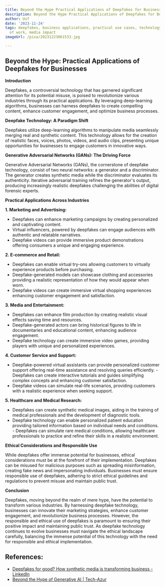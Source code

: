 ```yaml
---
title: Beyond the Hype Practical Applications of Deepfakes for Businesses
description: Beyond the Hype Practical Applications of Deepfakes for Businesses
author: Usf
date: '2023-11-24'
tags: deepfakes, business applications, practical use cases, technology trends, future
  of work, media impact
imageUrl: /pixa/20231223061533.jpg

---
```

## Beyond the Hype: Practical Applications of Deepfakes  for Businesses

**Introduction**

Deepfakes,  a controversial technology that has garnered significant attention for its potential misuse, is  poised  to revolutionize  various  industries through its practical applications. By leveraging deep-learning algorithms, businesses can harness deepfakes to  create compelling  content, enhance customer engagement, and optimize business processes.

**Deepfake Technology: A  Paradigm Shift**

Deepfakes utilize deep-learning algorithms to manipulate media seamlessly merging real and synthetic  content. This technology allows for the creation of  realistic faces, voices, photos, videos, and audio clips, presenting unique opportunities for businesses to engage customers in innovative ways.

**Generative Adversarial Networks  (GANs): The Driving Force**

Generative Adversarial Networks (GANs), the cornerstone of deepfake technology, consist  of two neural networks: a generator and a  discriminator. The generator creates synthetic media while  the discriminator evaluates its authenticity. Iterative adversarial training refines the generator's output, producing increasingly realistic deepfakes  challenging  the abilities of digital forensic experts.

**Practical Applications Across Industries**

**1. Marketing and Advertising:**

   - Deepfakes can  enhance marketing  campaigns by creating personalized and captivating content.
   - Virtual influencers, powered by deepfakes can engage audiences with authentic and relatable narratives.
   - Deepfake videos can provide immersive product demonstrations offering  consumers a unique and engaging experience.

**2. E-commerce and Retail:**

   - Deepfakes can enable virtual try-ons allowing customers to virtually experience products before purchasing.
   - Deepfake-generated models can showcase clothing and accessories providing a realistic representation of how  they would appear  when worn.
   - Deepfake videos can create immersive virtual shopping  experiences enhancing customer engagement and satisfaction.

**3.  Media and Entertainment:**

   - Deepfakes  can enhance film production by creating realistic visual effects saving time and resources.
   -  Deepfake-generated  actors can bring historical figures  to life in  documentaries and educational content, enhancing audience engagement.
   - Deepfake technology can create immersive video games, providing players  with unique and personalized experiences.

**4. Customer Service and Support:**

   - Deepfake-powered virtual assistants can provide personalized customer support offering real-time assistance and resolving queries efficiently.
    - Deepfakes can create interactive tutorials and guides simplifying complex concepts and  enhancing customer  satisfaction.
   -  Deepfake videos can simulate real-life scenarios, providing  customers with  a realistic experience when seeking support.

**5. Healthcare and Medical Research:**

   - Deepfakes can create synthetic medical images, aiding in the training of medical professionals and the development of diagnostic  tools.
   - Deepfake technology can  enable personalized patient education providing tailored information based on individual needs and conditions.
    - Deepfakes can simulate rare medical conditions, allowing healthcare professionals  to practice and refine their skills in a realistic environment.

**Ethical Considerations and Responsible Use**

While deepfakes offer immense  potential  for businesses, ethical considerations must be at the  forefront of their  implementation. Deepfakes can be misused for malicious  purposes such as spreading misinformation, creating fake news and impersonating individuals. Businesses must ensure responsible use of deepfakes, adhering to strict ethical guidelines and regulations to prevent misuse and maintain public trust.

**Conclusion**

Deepfakes,  moving  beyond the realm of mere hype, have the potential to transform various industries. By harnessing deepfake technology, businesses can innovate  their  marketing strategies, enhance customer engagement, and  revolutionize  business processes.  However, the responsible and  ethical use of deepfakes is paramount to  ensuring their positive impact and maintaining public trust. As deepfake technology continues to  evolve businesses  must navigate the ethical landscape carefully, balancing the immense potential of this  technology with the need for responsible and ethical implementation.

## References:
- [Deepfakes for good? How synthetic media is transforming business - LinkedIn](https://www.linkedin.com/pulse/deepfakes-good-how-synthetic-media-transforming-business)
- [Beyond the Hype of Generative AI | Tech-Azur](https://tech-azur.com/blog/beyond-the-hype-of-generative-ai)
